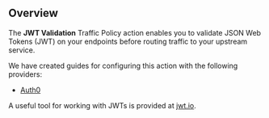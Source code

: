 ## Overview

The **JWT Validation** Traffic Policy action enables you to validate JSON Web
Tokens (JWT) on your endpoints before routing traffic to your upstream service.

We have created guides for configuring this action with the following providers:

- [Auth0](/integrations/jwt-validation/auth0/)

A useful tool for working with JWTs is provided at [jwt.io](https://jwt.io).
